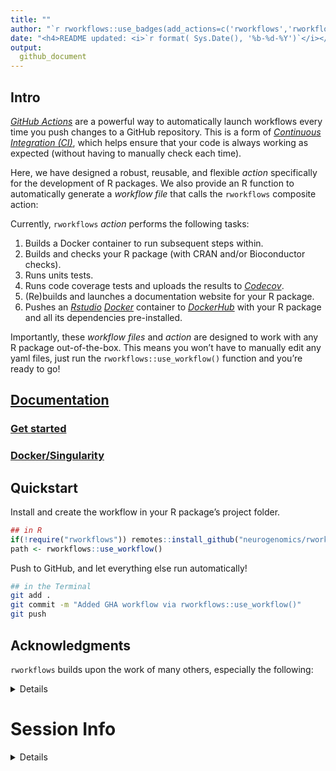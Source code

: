 ```yaml
---
title: ""  
author: "`r rworkflows::use_badges(add_actions=c('rworkflows','rworkflows_static'))`" 
date: "<h4>README updated: <i>`r format( Sys.Date(), '%b-%d-%Y')`</i></h4>"
output:
  github_document
---
```


## Intro

[*GitHub Actions*](https://docs.github.com/en/actions) 
are a powerful way to automatically launch workflows 
every time you push changes to a GitHub repository. 
This is a form of [*Continuous Integration (CI)*](https://docs.github.com/en/actions/automating-builds-and-tests/about-continuous-integration),
which helps ensure that your code is always working as expected 
(without having to manually check each time).

Here, we have designed a robust, reusable, and flexible *action* 
specifically for the development of R packages. 
We also provide an R function to automatically generate a *workflow file* that 
calls the `rworkflows` composite action:

Currently, `rworkflows` *action* performs the following tasks:  

1. Builds a Docker container to run subsequent steps within. 
2. Builds and checks your R package (with CRAN and/or Bioconductor checks).  
3. Runs units tests.  
4. Runs code coverage tests and uploads the results 
to [*Codecov*](https://about.codecov.io/).  
5. (Re)builds and launches a documentation website for your R package.  
6. Pushes an [*Rstudio*](https://www.rstudio.com/) 
[*Docker*](https://www.docker.com/) container to 
[*DockerHub*](https://hub.docker.com/) 
with your R package and all its dependencies pre-installed.  

Importantly, these *workflow files* and *action* are 
designed to work with any R package out-of-the-box.
This means you won't have to manually edit any yaml files, just run the `rworkflows::use_workflow()` function and you're ready to go!

## [Documentation](https://neurogenomics.github.io/rworkflows)
### [Get started](https://neurogenomics.github.io/rworkflows/articles/rworkflows.html)
### [Docker/Singularity](https://neurogenomics.github.io/rworkflows/articles/docker)

## Quickstart

Install and create the workflow in your R package's project folder.
```R
## in R
if(!require("rworkflows")) remotes::install_github("neurogenomics/rworkflows")
path <- rworkflows::use_workflow()
```
Push to GitHub, and let everything else run automatically!
```bash
## in the Terminal
git add .
git commit -m "Added GHA workflow via rworkflows::use_workflow()"
git push
```

## Acknowledgments

`rworkflows` builds upon the work of many others, especially the following:

<details>
  
### [`biocthis`](https://github.com/lcolladotor/biocthis)

This workflow is derived from the workflow generated by the 
[`use_bioc_github_action()`](https://lcolladotor.github.io/biocthis/articles/biocthis.html) function within the 
[`biothis`](http://www.bioconductor.org/packages/release/bioc/html/biocthis.html) 
package. 

#### Key changes in `rworkflows` 

- Uses dynamic variables to specify R/Bioconductor versions 
(e.g. `r: "latest"`) and the name of your R package, as opposed to static 
names that are likely to become outdated (e.g. `r: "4.0.1"`).  
- Additional error handling and dependencies checks.  
- Re-renders `README.Rmd` before rebuilding the documentation website.  

### [`github-pages-deploy-action`](https://github.com/JamesIves/github-pages-deploy-action)

Builds and deploys the GitHub Pages documentation website
in the `rworkflows` GHA workflows.

### [`bioconductor_docker`](https://github.com/Bioconductor/bioconductor_docker)

Uses the official 
[`bioconductor/bioconductor_docker`](https://github.com/Bioconductor/bioconductor_docker)
Docker container.  

**NOTE**: The `bioconductor/bioconductor_docker` container often lags behind the
actual Bioconductor releases. This means that sometimes "devel" in `Bioconductor/bioconductor_docker` is actually referring to the "release" 
version of Bioconductor. See this [Issue](https://github.com/Bioconductor/bioconductor_docker/issues/37) 
for details. 

### [`scFlow`](https://github.com/combiz/scFlow)

This DockerFile was partly adapted from the [scFlow Dockerfile](https://github.com/combiz/scFlow/blob/master/Dockerfile).

Unlike other Dockerfiles, this one
**does not require any manual editing when applying to different R packages**. 
This means that users who are unfamiliar with Docker do not have to troubleshoot
making this file correctly. It also means that it will continue to work 
even if your R package dependencies change. 

### [`act`](https://github.com/nektos/act)

A very useful command line tool for testing *GitHub Actions* locally. 

</details> 

# Session Info  

<details>

```r
utils::sessionInfo()
```

</details>

